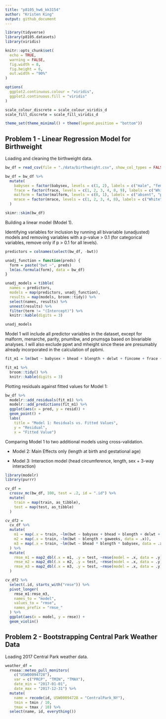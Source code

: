 ```yaml
---
title: "p8105_hw6_kk3154"
author: "Kristen King"
output: github_document
---
```


```r
library(tidyverse)
library(p8105.datasets)
library(viridis)

knitr::opts_chunk$set(
  echo = TRUE, 
  warning = FALSE, 
  fig.width = 8, 
  fig.height = 6, 
  out.width = "90%"
)

options(
  ggplot2.continuous.colour = "viridis", 
  ggplot2.continuous.fill = "viridis"
)

scale_colour_discrete = scale_colour_viridis_d
scale_fill_discrete = scale_fill_viridis_d

theme_set(theme_minimal() + theme(legend.position = "bottom"))
```

## Problem 1 - Linear Regression Model for Birthweight

Loading and cleaning the birthweight data.

```r
bw_df = read_csv(file = "./data/birthweight.csv", show_col_types = FALSE)

bw_df = bw_df %>% 
  mutate(
    babysex = factor(babysex, levels = c(1, 2), labels = c("male", "female")), 
    frace = factor(frace, levels = c(1, 2, 3, 4, 8, 9), labels = c("White", "Black", "Asian", "Puerto Rican", "Other", "Unknown")),
    malform = factor(malform, levels = c(0, 1), labels = c("absent", "present")), 
    mrace = factor(mrace, levels = c(1, 2, 3, 4, 8), labels = c("White", "Black", "Asian", "Puerto Rican", "Other")) 
  )

skimr::skim(bw_df)
```

Building a linear model (Model 1).

Identifying variables for inclusion by running all bivariable (unadjusted) models and removing variables with a p-value > 0.1 (for categorical variables, remove only if p > 0.1 for all levels).

```r
predictors = colnames(select(bw_df, -bwt))

unadj_function = function(preds) {
  form = paste("bwt ~", preds)
  lm(as.formula(form), data = bw_df)
}

unadj_models = tibble(
  names = predictors, 
  models = map(predictors, unadj_function), 
  results = map(models, broom::tidy)) %>% 
  select(names, results) %>% 
  unnest(results) %>% 
  filter(term != "(Intercept)") %>% 
  knitr::kable(digits = 3)

unadj_models
```

Model 1 will include all predictor variables in the dataset, except for malform, menarche, parity, pnumlbw, and pnumsga based on bivariable analyses. I will also exclude ppwt and mheight since these are presumably already incorporated in the calculation of ppbmi.

```r
fit_m1 = lm(bwt ~ babysex + bhead + blength + delwt + fincome + frace + gaweeks + momage + mrace + ppbmi + smoken + wtgain, data = bw_df) 

fit_m1 %>% 
  broom::tidy() %>% 
  knitr::kable(digits = 3)
```

Plotting residuals against fitted values for Model 1:

```r
bw_df %>% 
  modelr::add_residuals(fit_m1) %>% 
  modelr::add_predictions(fit_m1) %>% 
  ggplot(aes(x = pred, y = resid)) + 
  geom_point() + 
  labs(
    title = "Model 1: Residuals vs. Fitted Values", 
    y = "Residual",
    x = "Fitted Value")
```

Comparing Model 1 to two additional models using cross-validation.

* Model 2: Main Effects only (length at birth and gestational age)

* Model 3: Interaction model (head circumference, length, sex + 3-way interaction)

```r
library(modelr)
library(purrr)

cv_df = 
  crossv_mc(bw_df, 100, test = .2, id = ".id") %>% 
  mutate(
    train = map(train, as_tibble),
    test = map(test, as_tibble)
  )

cv_df2 = 
  cv_df %>% 
  mutate(
    m1 = map(.x = train, ~lm(bwt ~ babysex + bhead + blength + delwt + fincome + frace + gaweeks + momage + mrace + ppbmi + smoken + wtgain, data = .x)), 
    m2 = map(.x = train, ~lm(bwt ~ blength + gaweeks, data = .x)), 
    m3 = map(.x = train, ~lm(bwt ~ bhead * blength * babysex, data = .x))
  ) %>% 
  mutate(
    rmse_m1 = map2_dbl(.x = m1, .y = test, ~rmse(model = .x, data = .y)), 
    rmse_m2 = map2_dbl(.x = m2, .y = test, ~rmse(model = .x, data = .y)),
    rmse_m3 = map2_dbl(.x = m3, .y = test, ~rmse(model = .x, data = .y)),
  )

cv_df2 %>% 
  select(.id, starts_with("rmse")) %>% 
  pivot_longer(
    rmse_m1:rmse_m3,
    names_to = "model", 
    values_to = "rmse",
    names_prefix = "rmse_"
  ) %>% 
  ggplot(aes(x = model, y = rmse)) + 
  geom_violin()
```

## Problem 2 - Bootstrapping Central Park Weather Data

Loading 2017 Central Park weather data.

```r
weather_df = 
  rnoaa::meteo_pull_monitors(
    c("USW00094728"),
    var = c("PRCP", "TMIN", "TMAX"), 
    date_min = "2017-01-01",
    date_max = "2017-12-31") %>%
  mutate(
    name = recode(id, USW00094728 = "CentralPark_NY"),
    tmin = tmin / 10,
    tmax = tmax / 10) %>%
  select(name, id, everything())
```



